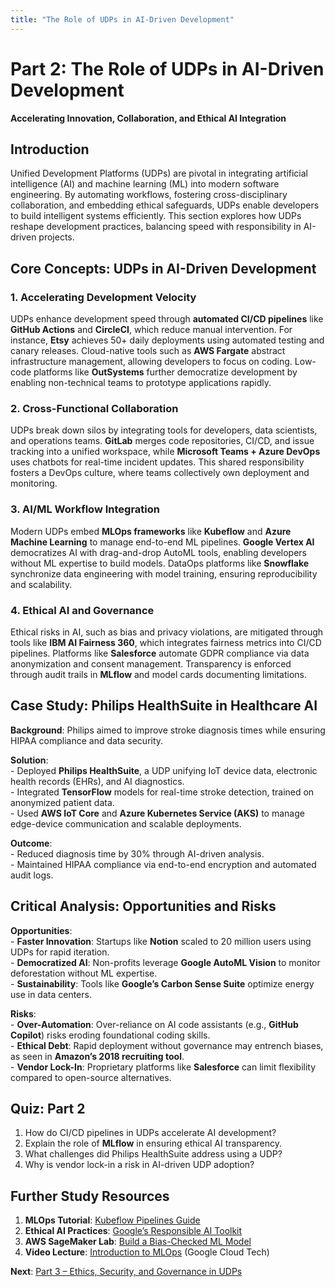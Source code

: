 ```yaml
---
title: "The Role of UDPs in AI-Driven Development"
---
```


# **Part 2: The Role of UDPs in AI-Driven Development**  
**Accelerating Innovation, Collaboration, and Ethical AI Integration**  

## **Introduction**  
Unified Development Platforms (UDPs) are pivotal in integrating artificial intelligence (AI) and machine learning (ML) into modern software engineering. By automating workflows, fostering cross-disciplinary collaboration, and embedding ethical safeguards, UDPs enable developers to build intelligent systems efficiently. This section explores how UDPs reshape development practices, balancing speed with responsibility in AI-driven projects.  

## **Core Concepts: UDPs in AI-Driven Development**  

### **1. Accelerating Development Velocity**  
UDPs enhance development speed through **automated CI/CD pipelines** like **GitHub Actions** and **CircleCI**, which reduce manual intervention. For instance, **Etsy** achieves 50+ daily deployments using automated testing and canary releases. Cloud-native tools such as **AWS Fargate** abstract infrastructure management, allowing developers to focus on coding. Low-code platforms like **OutSystems** further democratize development by enabling non-technical teams to prototype applications rapidly.  

### **2. Cross-Functional Collaboration**  
UDPs break down silos by integrating tools for developers, data scientists, and operations teams. **GitLab** merges code repositories, CI/CD, and issue tracking into a unified workspace, while **Microsoft Teams + Azure DevOps** uses chatbots for real-time incident updates. This shared responsibility fosters a DevOps culture, where teams collectively own deployment and monitoring.  

### **3. AI/ML Workflow Integration**  
Modern UDPs embed **MLOps frameworks** like **Kubeflow** and **Azure Machine Learning** to manage end-to-end ML pipelines. **Google Vertex AI** democratizes AI with drag-and-drop AutoML tools, enabling developers without ML expertise to build models. DataOps platforms like **Snowflake** synchronize data engineering with model training, ensuring reproducibility and scalability.  

### **4. Ethical AI and Governance**  
Ethical risks in AI, such as bias and privacy violations, are mitigated through tools like **IBM AI Fairness 360**, which integrates fairness metrics into CI/CD pipelines. Platforms like **Salesforce** automate GDPR compliance via data anonymization and consent management. Transparency is enforced through audit trails in **MLflow** and model cards documenting limitations.  

## **Case Study: Philips HealthSuite in Healthcare AI**  
**Background**: Philips aimed to improve stroke diagnosis times while ensuring HIPAA compliance and data security.  

**Solution**:  
- Deployed **Philips HealthSuite**, a UDP unifying IoT device data, electronic health records (EHRs), and AI diagnostics.  
- Integrated **TensorFlow** models for real-time stroke detection, trained on anonymized patient data.  
- Used **AWS IoT Core** and **Azure Kubernetes Service (AKS)** to manage edge-device communication and scalable deployments.  

**Outcome**:  
- Reduced diagnosis time by 30% through AI-driven analysis.  
- Maintained HIPAA compliance via end-to-end encryption and automated audit logs.  

## **Critical Analysis: Opportunities and Risks**  
**Opportunities**:  
- **Faster Innovation**: Startups like **Notion** scaled to 20 million users using UDPs for rapid iteration.  
- **Democratized AI**: Non-profits leverage **Google AutoML Vision** to monitor deforestation without ML expertise.  
- **Sustainability**: Tools like **Google’s Carbon Sense Suite** optimize energy use in data centers.  

**Risks**:  
- **Over-Automation**: Over-reliance on AI code assistants (e.g., **GitHub Copilot**) risks eroding foundational coding skills.  
- **Ethical Debt**: Rapid deployment without governance may entrench biases, as seen in **Amazon’s 2018 recruiting tool**.  
- **Vendor Lock-In**: Proprietary platforms like **Salesforce** can limit flexibility compared to open-source alternatives.  

## **Quiz: Part 2**  
1. How do CI/CD pipelines in UDPs accelerate AI development?  
2. Explain the role of **MLflow** in ensuring ethical AI transparency.  
3. What challenges did Philips HealthSuite address using a UDP?  
4. Why is vendor lock-in a risk in AI-driven UDP adoption?  

## **Further Study Resources**  
1. **MLOps Tutorial**: [Kubeflow Pipelines Guide](https://www.kubeflow.org/docs/components/pipelines/)  
2. **Ethical AI Practices**: [Google’s Responsible AI Toolkit](https://ai.google/responsibilities/responsible-ai-practices/)  
3. **AWS SageMaker Lab**: [Build a Bias-Checked ML Model](https://aws.amazon.com/getting-started/hands-on/machine-learning-tutorial/)  
4. **Video Lecture**: [Introduction to MLOps](https://www.youtube.com/watch?v=1nkt8I4N1tQ) (Google Cloud Tech)  

**Next**: [Part 3 – Ethics, Security, and Governance in UDPs](#)  
